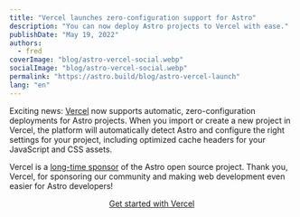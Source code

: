 ```yaml
---
title: "Vercel launches zero-configuration support for Astro"
description: "You can now deploy Astro projects to Vercel with ease."
publishDate: "May 19, 2022"
authors:
  - fred
coverImage: "blog/astro-vercel-social.webp"
socialImage: "blog/astro-vercel-social.webp"
permalink: "https://astro.build/blog/astro-vercel-launch"
lang: "en"
---
```


Exciting news: [Vercel](https://vercel.com/) now supports automatic, zero-configuration deployments for Astro projects. When you import or create a new project in Vercel, the platform will automatically detect Astro and configure the right settings for your project, including optimized cache headers for your JavaScript and CSS assets.

Vercel is a [long-time sponsor](https://astro.build/#sponsors) of the Astro open source project. Thank you, Vercel, for sponsoring our community and making web development even easier for Astro developers!

<div
	style="
    display: flex;
    justify-content: center;
    flex-direction: column;
    align-items: center;"
>
	<a class="button-primary" href="https://vercel.com/new/templates">
		<span>Get started with Vercel</span>
	</a>
</div>
